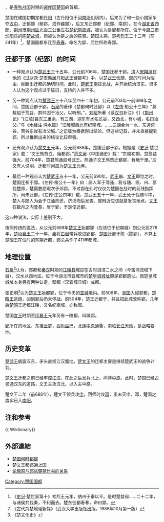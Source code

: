 {{Otheruses|郢 (閩越國王)|subject=春秋战国时期楚国的首都|other=同名的閩越國王}}
'''{{ruby|郢|-{zh-cn:yǐng;zh-tw: ㄧㄥˇ}-|-{zh-cn:zh-Latn;zh-tw:zh-Bopo}-}}'''，是[[春秋战国|春秋战国]]时期的[[诸侯国|诸侯国]][[楚国|楚国]]的首都。

楚国在建国初期定都[[丹阳_(楚国)|丹阳]]（古丹阳位于[[河南|河南]][[淅川|淅川]]境内）。后来为了和一些小国家争夺[[汉中|汉中]]，迁都郢（鄢郢，或作疆郢），后又东迁郢都（纪郢、南郢）。在今[[湖北省|湖北省]]西部、[[荆州市|荆州市]][[荆州区|荆州区]]北面三公里左右[[楚纪南故城|楚纪南故城]]，被认为是郢都所在。位于今[[周口市|周口市]][[淮阳县|淮阳县]]的[[陈楚故城|陈楚故城]]，则被认为是之后的陈郢。楚国末期，[[楚考烈王|楚考烈王]]二十二年（前241年）<ref>《[[史记|史记]]·楚世家第十》考烈王元年，纳州于秦以平。是时楚益弱......二十二年，与诸侯共伐秦，不利而去。楚东徙都寿春，命曰郢。</ref>，楚国国都东迁至[[寿春城遗址|寿春]]，命名为郢，后世所称寿郢。

==迁都于郢（纪郢）的时间==
*一种观点认为[[楚武王|楚武王]]三十五年，公元前706年，楚国迁都于郢。[[清朝|清]]人[[宋翔风|宋翔风]]在他的《过庭录·楚鬻熊居丹阳武王徙郢考》中，以[[楚武王|楚武王]]伐[[随国|随]]、[[郧国|郧]]的时间为理由，推断出迁都的确切时间。此时，[[楚武王|楚武王]]南征北战，并开始统治汉东。很多人认为这个观点过于陈旧，支持的人并不多。

*另一种观点认为[[楚武王|楚武王]]三十八年至四十二年初，公元前703年一前699年之间，楚国迁都于郢。[[石泉_(学者)|石泉]]的著作《楚都何时迁郢》以《[[左传|左传]]·桓公十三年》“莫敖缢于荒谷，群帅囚于冶父，以听刑。”，[[刘昭|刘昭]]所著《读[[汉书|汉书]]补注》引《[[荆州|荆州]]记》“(江陵)县东三里余，有三湖，湖东有水名苌谷，又西北，有小城，名曰冶父。”与《水经注·沔水篇》“江陵城西北有纪南城。……三湖合为一水，东通荒谷。荒谷东岸有冶父城。”之记载为根据得出结论。但这些记载，并未直接提到郢，所以推断出来的结论比较牵强。

*还有观点认为[[楚文王|楚文王]]元年，公元前689年，楚国迁都于郢。根据是《[[史记|史记]]·楚世家》载：“文王熊赀立，始都郢。”[[范文澜|范文澜]]《中国通史》载：“东周初期，楚愈益强大，前704年，楚君熊通自号武王。熊通子文王熊赀迁都郢，有地千里。”后又有人说明，迁都时间应为[[楚文王|楚文王]]元年。

*最后一种观点认为[[楚武王|楚武王]]五十一年，公元前690年，[[楚武王|武王]]崩、[[楚文王|文王]]即位之时，楚国迁都于郢。《左传·桓公十一年》曰：郧人军于蒲骚，将与随、绞、州、蓼伐楚师，楚莫敖屈瑕次于郊郢。不过郢在此时仅仅为楚国在战时的前线指挥所，尚未迁都。《左传·庄公四年》载，楚武王五十一年，武王死于伐随军中，楚人与随人为会于江油而还，济汉而后发丧。郢附近应该就是发丧地点。[[楚文王|文王]]在数月之内登基，居于郢，于是便迁都。

这四种说法，实际上差别不大。

按照传统的说法，从公元前689年[[楚文王|楚文王]]始都郢（应该位于纪南城）到公元前278年，[[楚顷襄王|楚顷襄王]]二十一年，[[秦国|秦]]将[[白起|白起]]带兵攻进郢都、[[楚国|楚国]]迁都于陈（陈郢），不算上[[楚昭王|楚昭王]]在位时的短期迁都，郢总共作了411年都城。

==地理位置==

[[石泉_(学者)|石泉]]<ref>《古代荆楚地理新探》（武汉大学出版社出版，1988年10月第一版）</ref>认为，郢都和[[秦朝|秦]][[汉朝|汉]]时期的[[江陵县|江陵县]]城应在古时沮漳二水之间（今蛮河流域下游）、汉水以西地区。位于今湖北市宜城市的[[楚皇城城址|楚皇城城址]]即是郢都遗址。而楚皇城城址本身另有两种认定，鄢都（汉宜城县城）或{{僻字|鄀|左边若右边耳刀旁，看起来像“若阝”}}都。

张正明<ref>《楚文化史》</ref>认为[[楚文王|楚文王]]始都郢，位于今天的[[宜城|宜城]]境内。前506年，[[吴国|吴国]]入侵郢都，[[楚昭王|楚昭王]]逃跑，回到郢后仍未停战。前504年，楚王迁都于{{僻字|鄀|左边若右边耳刀旁，看起来像“若阝”}}，并且把此城改称郢。几年后[[楚昭王|楚昭王]]迁都江陵，又名纪南城，亦称郢。

楚国[[楚宣王|宣王]]时期至[[楚顷襄王|顷襄王]]元年另有一陪都，叫做{{僻字|口|上面是草字头，下面左乔右戈}}郢。

郢所在的地区，东接[[云梦|云梦]]，西扼[[巫巴|巫巴]]，北连[[中原|中原]]通衢，南临[[长江|长江]]天险，是战略要地。

==历史变革==
[[楚武王|楚武王]]威震汉东，矛头直插江汉腹地，[[楚文王|楚文王]]的迁都主要是继续楚武王的战争计划。

[[楚文王|楚文王]]迁都之前已经牢控[[江漢平原|江汉]]，在此之后发兵北上，问鼎[[中原|中原]]。此时，楚国已经占领通汉东的道路，文王主攻汉北，以入主中原。

楚文王二年（前688年），楚文王领兵攻[[申國|申]]，回师时攻[[鄧國|邓]]，虽未灭申、邓，楚国之势实已入[[南阳|南阳]]。

==注和参考==
{{Reflist}}
{{ Wiktionary}}

==外部連結==

*[https://web.archive.org/web/20110613043847/http://www.guxiang.com/lishi/mi/chunqiu/200011/200011280006.htm 楚国何时都郢]
*[https://web.archive.org/web/20110707044819/http://www.hj.cn/html/Culture/CGWH/CGRW/2006-10/31/06103111574717467.html 楚文王都郢通上国]
*[https://web.archive.org/web/20070623063242/http://confucius2000.com/confucian/qyygdzhsh.htm 论屈原与郭店楚墓竹书的关系]

[[Category:楚国国都|Category:楚国国都]]